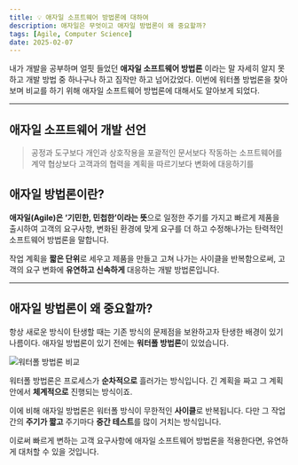 ```yaml
---
title: 💡 애자일 소프트웨어 방법론에 대하여
description: 애자일은 무엇이고 애자일 방법론이 왜 중요할까?
tags: [Agile, Computer Science]
date: 2025-02-07
---
```


내가 개발을 공부하며 얼핏 들었던 **애자일 소프트웨어 방법론** 이라는 말
자세히 알지 못하고 개발 방법 중 하나구나 하고 짐작만 하고 넘어갔었다.
이번에 워터폴 방법론을 찾아보며 비교를 하기 위해 애자일 소프트웨어 방법론에 대해서도 알아보게 되었다.

***

## 애자일 소프트웨어 개발 선언

> 공정과 도구보다 개인과 상호작용을
> 포괄적인 문서보다 작동하는 소프트웨어를
> 계약 협상보다 고객과의 협력을
> 계획을 따르기보다 변화에 대응하기를

## 애자일 방법론이란?

**애자일(Agile)은 ‘기민한, 민첩한’이라는 뜻**으로 일정한 주기를 가지고 빠르게 제품을 출시하여 고객의 요구사항,
변화된 환경에 맞게 요구를 더 하고 수정해나가는 탄력적인 소프트웨어 방법론을 말합니다.

작업 계획을 **짧은 단위**로 세우고 제품을 만들고 고쳐 나가는 사이클을 반복함으로써,
고객의 요구 변화에 **유연하고 신속하게** 대응하는 개발 방법론입니다.

***

## 애자일 방법론이 왜 중요할까?

항상 새로운 방식이 탄생할 때는 기존 방식의 문제점을 보완하고자 탄생한 배경이 있기 나름이다.
애자일 방법론이 있기 전에는 **워터폴 방법론**이 있었습니다.

![워터폴 방법론 비교](/assets/about-agile-software-methodology/about-agile-software-methodology-2.png)

워터폴 방법론은 프로세스가 **순차적으로** 흘러가는 방식입니다.
긴 계획을 짜고 그 계획 안에서 **체계적으로** 진행되는 방식이죠.

이에 비해 애자일 방법론은 워터폴 방식이 무한적인 **사이클**로 반복됩니다.
다만 그 작업 간의 **주기가 짧고** 주기마다 **중간 테스트**를 많이 거치는 방식입니다.

이로써 빠르게 변하는 고객 요구사항에 애자일 소프트웨어 방법론을 적용한다면,
유연하게 대처할 수 있을 것입니다.